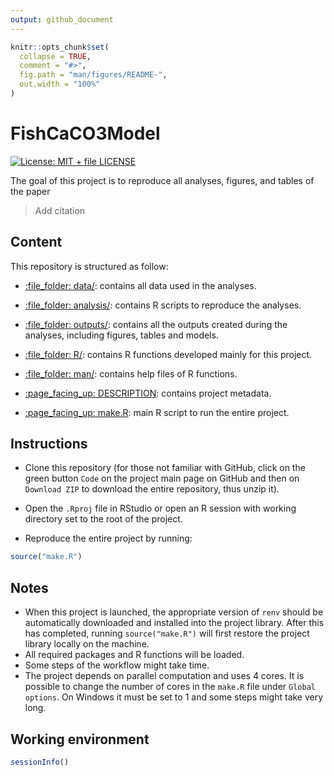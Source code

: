 ```yaml
---
output: github_document
---
```


<!-- README.md is generated from README.Rmd. Please edit that file -->

```r
knitr::opts_chunk$set(
  collapse = TRUE,
  comment = "#>",
  fig.path = "man/figures/README-",
  out.width = "100%"
)
```

# FishCaCO3Model

[![License: MIT + file LICENSE](https://img.shields.io/badge/License-MIT + file LICENSE-blue.svg)](https://choosealicense.com/licenses/mit/)

The goal of this project is to reproduce all analyses, figures, and tables of the paper

> Add citation

## Content

This repository is structured as follow:

- [:file\_folder: data/](https://github.com/mattiaghilardi/FishCaCO3Model/tree/master/data):
contains all data used in the analyses.

- [:file\_folder: analysis/](https://github.com/mattiaghilardi/FishCaCO3Model/tree/master/analysis):
contains R scripts to reproduce the analyses.

- [:file\_folder: outputs/](https://github.com/mattiaghilardi/FishCaCO3Model/tree/master/outputs):
contains all the outputs created during the analyses, including figures, tables and models.

- [:file\_folder: R/](https://github.com/mattiaghilardi/FishCaCO3Model/tree/master/R):
contains R functions developed mainly for this project.

- [:file\_folder: man/](https://github.com/mattiaghilardi/FishCaCO3Model/tree/master/man):
contains help files of R functions.

- [:page_facing_up: DESCRIPTION](https://github.com/mattiaghilardi/FishCaCO3Model/blob/master/DESCRIPTION):
contains project metadata.

- [:page_facing_up: make.R](https://github.com/mattiaghilardi/FishCaCO3Model/blob/master/make.R):
main R script to run the entire project.

## Instructions

- Clone this repository (for those not familiar with GitHub, click on the green button `Code` on the project main page on GitHub and then on `Download ZIP` to download the entire repository, thus unzip it).

- Open the `.Rproj` file in RStudio or open an R session with working directory set to the root of the project.

- Reproduce the entire project by running:

```r
source("make.R")
```

## Notes

- When this project is launched, the appropriate version of `renv` should be automatically downloaded and installed into the project library. After this has completed, running `source("make.R")` will first restore the project library locally on the machine.
- All required packages and R functions will be loaded.
- Some steps of the workflow might take time.
- The project depends on parallel computation and uses 4 cores. It is possible to change the number of cores in the `make.R` file under `Global options`. On Windows it must be set to 1 and some steps might take very long.

## Working environment

```r
sessionInfo()
```
